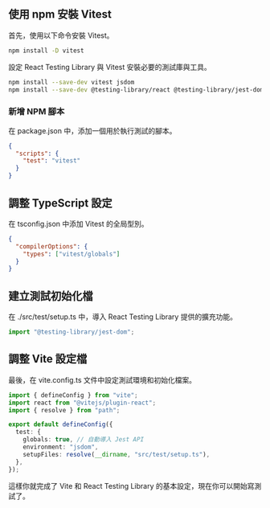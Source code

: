 ## 使用 npm 安裝 Vitest

首先，使用以下命令安裝 Vitest。

```bash
npm install -D vitest
```

設定 React Testing Library 與 Vitest
安裝必要的測試庫與工具。

```bash
npm install --save-dev vitest jsdom
npm install --save-dev @testing-library/react @testing-library/jest-dom
```

### 新增 NPM 腳本

在 package.json 中，添加一個用於執行測試的腳本。

```json
{
  "scripts": {
    "test": "vitest"
  }
}
```

## 調整 TypeScript 設定

在 tsconfig.json 中添加 Vitest 的全局型別。

```json
{
  "compilerOptions": {
    "types": ["vitest/globals"]
  }
}
```

## 建立測試初始化檔

在 ./src/test/setup.ts 中，導入 React Testing Library 提供的擴充功能。

```ts
import "@testing-library/jest-dom";
```

## 調整 Vite 設定檔

最後，在 vite.config.ts 文件中設定測試環境和初始化檔案。

```ts
import { defineConfig } from "vite";
import react from "@vitejs/plugin-react";
import { resolve } from "path";

export default defineConfig({
  test: {
    globals: true, // 自動導入 Jest API
    environment: "jsdom",
    setupFiles: resolve(__dirname, "src/test/setup.ts"),
  },
});
```

這樣你就完成了 Vite 和 React Testing Library 的基本設定，現在你可以開始寫測試了。
